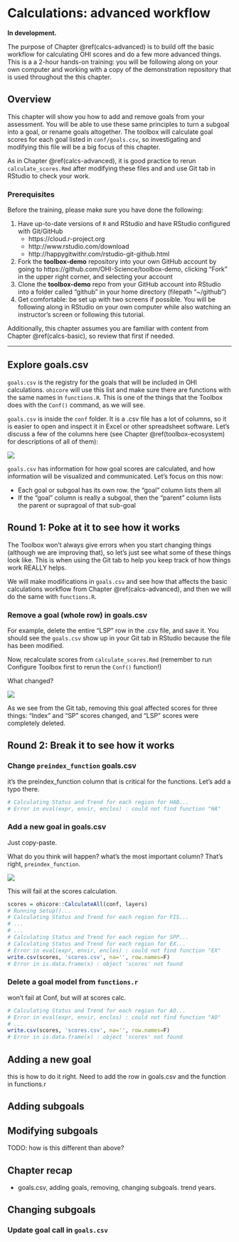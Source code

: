 # Calculations: advanced workflow {#calcs-advanced}

**In development.** 

The purpose of Chapter \@ref(calcs-advanced) is to build off the basic workflow for calculating OHI scores and do a few more advanced things. This is a a 2-hour hands-on training: you will be following along on your own computer and working with a copy of the demonstration repository that is used throughout the this chapter.

## Overview

This chapter will show you how to add and remove goals from your assessment. You will be able to use these same principles to turn a subgoal into a goal, or rename goals altogether. The toolbox will calculate goal scores for each goal listed in `conf/goals.csv`, so investigating and modifying this file will be a big focus of this chapter. 

As in Chapter \@ref(calcs-advanced), it is good practice to rerun `calculate_scores.Rmd` after modifying these files and and use Git tab in RStudio to check your work. 

<!---TODO: add commits, sync to this. we'll also be reverting a lot as we test things. --->

### Prerequisites

Before the training, please make sure you have done the following: 

1. Have up-to-date versions of `R` and RStudio and have RStudio configured with Git/GitHub <!--- TODO (Chapter \@ref(datascience))--->
    - https://cloud.r-project.org
    - http://www.rstudio.com/download 
    - http://happygitwithr.com/rstudio-git-github.html 
1. Fork the **toolbox-demo** repository into your own GitHub account by going to https://github.com/OHI-Science/toolbox-demo, clicking "Fork" in the upper right corner, and selecting your account
1. Clone the **toolbox-demo** repo from your GitHub account into RStudio into a folder called "github" in your home directory (filepath "~/github")
1. Get comfortable: be set up with two screens if possible. You will be following along in RStudio on your own computer while also watching an instructor's screen or following this tutorial.

Additionally, this chapter assumes you are familiar with content from Chapter \@ref(calcs-basic), so review that first if needed. 

----

## Explore goals.csv

`goals.csv` is the registry for the goals that will be included in OHI calculations. `ohicore` will use this list and make sure there are functions with the same names in `functions.R`. This is one of the things that the Toolbox does with the `Conf()` command, as we will see.

`goals.csv` is inside the `conf` folder. It is a .csv file has a lot of columns, so it is easier to open and inspect it in Excel or other spreadsheet software. Let's discuss a few of the columns here (see Chapter \@ref(toolbox-ecosystem) for descriptions of all of them): 

![](https://docs.google.com/drawings/d/e/2PACX-1vRtfUuMpuS49gBTIKRYDsdMmG_0S8V9vxsaaUNQjX-EFn0HnO8xvPygmCDIBRY4JsMluzNBiTYZUv9B/pub?w=960&h=336)

`goals.csv` has information for how goal scores are calculated, and how information will be visualized and communicated. Let's focus on this now: 

- Each goal or subgoal has its own row. the "goal" column lists them all
- If the "goal" column is really a subgoal, then the "parent" column lists the parent or supragoal of that sub-goal

<!--- 
This is where it happens:
```r
conf = ohicore::Conf('conf')
```

TODO ohicore: Conf() should check that all entries in goals.csv are present in functions.r, but it doesn't. 
--->

## Round 1: Poke at it to see how it works

The Toolbox won't always give errors when you start changing things (although we are improving that), so let's just see what some of these things look like. This is when using the Git tab to help you keep track of how things work REALLY helps.

We will make modifications in `goals.csv` and see how that affects the basic calculations workflow from Chapter \@ref(calcs-advanced), and then we will do the same with `functions.R`.

### Remove a goal (whole row) in goals.csv

For example, delete the entire "LSP" row in the .csv file, and save it. You should see the `goals.csv` show up in your Git tab in RStudio because the file has been modified. 

Now, recalculate scores from `calculate_scores.Rmd` (remember to run Configure Toolbox first to rerun the `Conf()` function!)  

What changed?

![](https://docs.google.com/drawings/d/19e7TVvpjUql46afZ38fXfkeKQ5sIkxXSnRIbJjxBzkk/pub?w=960&h=528)

As we see from the Git tab, removing this goal affected scores for three things: "Index" and "SP" scores changed, and "LSP" scores were completely deleted.

<!---TODO: for both a goal and subgoal --->

## Round 2: Break it to see how it works

### Change `preindex_function` goals.csv

it's the preindex_function column that is critical for the functions. 
Let's add a typo there. 

```r
# Calculating Status and Trend for each region for HAB...
# Error in eval(expr, envir, enclos) : could not find function "HA"
```


### Add a new goal in goals.csv

Just copy-paste. 

What do you think will happen? what's the most important column? That's right, `preindex_function`.

![](https://docs.google.com/drawings/d/1yHSVfXvNu5hSTEa12uSD7mGQAUNDBSsgkaKYj01nEYc/pub?w=960&h=192)

This will fail at the scores calculation. 

```r
scores = ohicore::CalculateAll(conf, layers)
# Running Setup()...
# Calculating Status and Trend for each region for FIS...
# ...
# ...
# Calculating Status and Trend for each region for SPP...
# Calculating Status and Trend for each region for EX...
# Error in eval(expr, envir, enclos) : could not find function "EX"
write.csv(scores, 'scores.csv', na='', row.names=F)
# Error in is.data.frame(x) : object 'scores' not found
```

### Delete a goal model from `functions.r`

won't fail at Conf, but will at scores calc.
```r
# Calculating Status and Trend for each region for AO...
# Error in eval(expr, envir, enclos) : could not find function "AO"
# ...
write.csv(scores, 'scores.csv', na='', row.names=F)
# Error in is.data.frame(x) : object 'scores' not found
```

## Adding a new goal

this is how to do it right. Need to add the row in goals.csv and the function in functions.r

## Adding subgoals

## Modifying subgoals
TODO: how is this different than above?



## Chapter recap

- goals.csv, adding goals, removing, changing subgoals. trend years. 

## Changing subgoals 

### Update goal call in `goals.csv`

<!---TODISCUSS: maybe this detail should go somewhere else and then just referenced here? Because will also need this information referenced in the ## Removing Goals and ## Changing Subgoals sections --->

<!--- NOTE: this is where we'll talk about adding/removing goals/subgoals, and goals.csv. First will talk to Mel about goals.csv's future: maybe having them just written in functions.r, and have ohicore pull from that to make a full list --->

<!---
`goals.csv` in the `conf` folder provides input information for `functions.r`, particularly about function calls. These are indicated by two columns: *preindex_function* (functions for all goals that do not have sub-goals, and functions for all sub-goals) and *postindex_function* (functions for goals with sub-goals).

In the `preindex_fuction`, you could specify variables such as _status_year_ and _trend_year_, which you can call in your goal function. Note that it is not necessary to specify those variables. If you do not use them in your function as in the CS example, you could delete those variables in `preindex_function`.


_Changing goal weights will be done here by editing the value in the *weight* column. Weights do not need to be 0-1 or add up to 10; weights will be scaled as a proportion of the number of goals assessed. The ten goals are weighted equally by default._


![](https://docs.google.com/drawings/d/17BgYSw2sHbZvHNjUqBlTG-kCOAAn7o6a65O37s0S_es/pub?h=500)

![](https://docs.google.com/drawings/d/1o2wtJ9KCPDyGPH9Y4unmALG6BlxX9lmJ_PakDDiQrLo/pub?h=500)


--->

